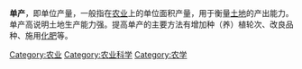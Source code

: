 {{Multiple issues|
{{Expand language|1=en|time=2022-02-02T18:25:07+00:00}}
{{Unreferenced|time=2022-02-02T18:25:07+00:00}}
}}
'''单产'''，即单位产量，一般指在[[农业|农业]]上的单位面积产量，用于衡量[[土地|土地]]的产出能力。单产高说明土地生产能力强。提高单产的主要方法有增加种（养）植轮次、改良品种、施用[[化肥|化肥]]等。

{{农业小作品}}

[[Category:农业|Category:农业]]
[[Category:农业科学|Category:农业科学]]
[[Category:农学|Category:农学]]
